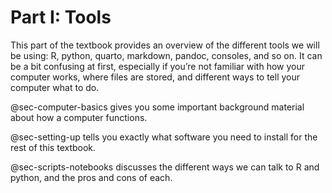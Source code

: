 # Part I: Tools {#sec-part-tools}

This part of the textbook provides an overview of the different tools we will be using: R, python, quarto, markdown, pandoc, consoles, and so on.
It can be a bit confusing at first, especially if you're not familiar with how your computer works, where files are stored, and different ways to tell your computer what to do.

@sec-computer-basics gives you some important background material about how a computer functions.

@sec-setting-up tells you exactly what software you need to install for the rest of this textbook.

@sec-scripts-notebooks discusses the different ways we can talk to R and python, and the pros and cons of each.